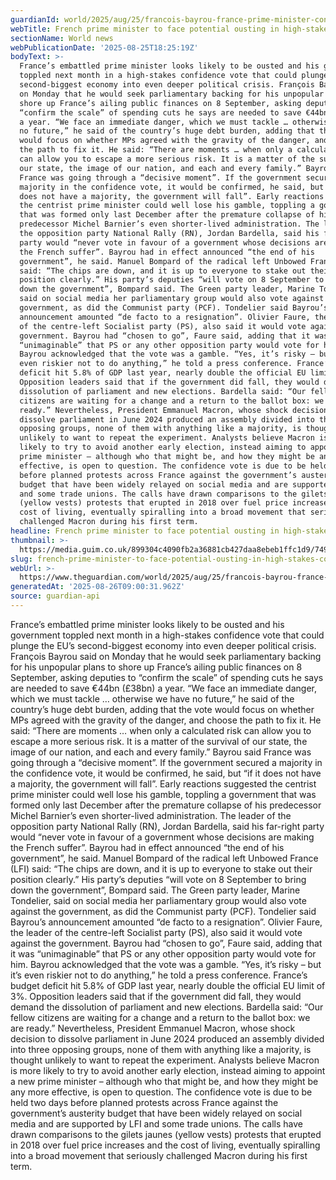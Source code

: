 ```yaml
---
guardianId: world/2025/aug/25/francois-bayrou-france-prime-minister-confidence-vote
webTitle: French prime minister to face potential ousting in high-stakes confidence vote
sectionName: World news
webPublicationDate: '2025-08-25T18:25:19Z'
bodyText: >-
  France’s embattled prime minister looks likely to be ousted and his government
  toppled next month in a high-stakes confidence vote that could plunge the EU’s
  second-biggest economy into even deeper political crisis. François Bayrou said
  on Monday that he would seek parliamentary backing for his unpopular plans to
  shore up France’s ailing public finances on 8 September, asking deputies to
  “confirm the scale” of spending cuts he says are needed to save €44bn (£38bn)
  a year. “We face an immediate danger, which we must tackle … otherwise we have
  no future,” he said of the country’s huge debt burden, adding that the vote
  would focus on whether MPs agreed with the gravity of the danger, and choose
  the path to fix it. He said: “There are moments … when only a calculated risk
  can allow you to escape a more serious risk. It is a matter of the survival of
  our state, the image of our nation, and each and every family.” Bayrou said
  France was going through a “decisive moment”. If the government secured a
  majority in the confidence vote, it would be confirmed, he said, but “if it
  does not have a majority, the government will fall”. Early reactions suggested
  the centrist prime minister could well lose his gamble, toppling a government
  that was formed only last December after the premature collapse of his
  predecessor Michel Barnier’s even shorter-lived administration. The leader of
  the opposition party National Rally (RN), Jordan Bardella, said his far-right
  party would “never vote in favour of a government whose decisions are making
  the French suffer”. Bayrou had in effect announced “the end of his
  government”, he said. Manuel Bompard of the radical left Unbowed France (LFI)
  said: “The chips are down, and it is up to everyone to stake out their
  position clearly.” His party’s deputies “will vote on 8 September to bring
  down the government”, Bompard said. The Green party leader, Marine Tondelier,
  said on social media her parliamentary group would also vote against the
  government, as did the Communist party (PCF). Tondelier said Bayrou’s
  announcement amounted “de facto to a resignation”. Olivier Faure, the leader
  of the centre-left Socialist party (PS), also said it would vote against the
  government. Bayrou had “chosen to go”, Faure said, adding that it was
  “unimaginable” that PS or any other opposition party would vote for him.
  Bayrou acknowledged that the vote was a gamble. “Yes, it’s risky – but it’s
  even riskier not to do anything,” he told a press conference. France’s budget
  deficit hit 5.8% of GDP last year, nearly double the official EU limit of 3%.
  Opposition leaders said that if the government did fall, they would demand the
  dissolution of parliament and new elections. Bardella said: “Our fellow
  citizens are waiting for a change and a return to the ballot box: we are
  ready.” Nevertheless, President Emmanuel Macron, whose shock decision to
  dissolve parliament in June 2024 produced an assembly divided into three
  opposing groups, none of them with anything like a majority, is thought
  unlikely to want to repeat the experiment. Analysts believe Macron is more
  likely to try to avoid another early election, instead aiming to appoint a new
  prime minister – although who that might be, and how they might be any more
  effective, is open to question. The confidence vote is due to be held two days
  before planned protests across France against the government’s austerity
  budget that have been widely relayed on social media and are supported by LFI
  and some trade unions. The calls have drawn comparisons to the gilets jaunes
  (yellow vests) protests that erupted in 2018 over fuel price increases and the
  cost of living, eventually spiralling into a broad movement that seriously
  challenged Macron during his first term.
headline: French prime minister to face potential ousting in high-stakes confidence vote
thumbnail: >-
  https://media.guim.co.uk/899304c4090fb2a36881cb427daa8ebeb1ffc1d9/749_4840_3970_3176/500.jpg
slug: french-prime-minister-to-face-potential-ousting-in-high-stakes-confidence-vote
webUrl: >-
  https://www.theguardian.com/world/2025/aug/25/francois-bayrou-france-prime-minister-confidence-vote
generatedAt: '2025-08-26T09:00:31.962Z'
source: guardian-api
---
```

France’s embattled prime minister looks likely to be ousted and his government toppled next month in a high-stakes confidence vote that could plunge the EU’s second-biggest economy into even deeper political crisis. François Bayrou said on Monday that he would seek parliamentary backing for his unpopular plans to shore up France’s ailing public finances on 8 September, asking deputies to “confirm the scale” of spending cuts he says are needed to save €44bn (£38bn) a year. “We face an immediate danger, which we must tackle … otherwise we have no future,” he said of the country’s huge debt burden, adding that the vote would focus on whether MPs agreed with the gravity of the danger, and choose the path to fix it. He said: “There are moments … when only a calculated risk can allow you to escape a more serious risk. It is a matter of the survival of our state, the image of our nation, and each and every family.” Bayrou said France was going through a “decisive moment”. If the government secured a majority in the confidence vote, it would be confirmed, he said, but “if it does not have a majority, the government will fall”. Early reactions suggested the centrist prime minister could well lose his gamble, toppling a government that was formed only last December after the premature collapse of his predecessor Michel Barnier’s even shorter-lived administration. The leader of the opposition party National Rally (RN), Jordan Bardella, said his far-right party would “never vote in favour of a government whose decisions are making the French suffer”. Bayrou had in effect announced “the end of his government”, he said. Manuel Bompard of the radical left Unbowed France (LFI) said: “The chips are down, and it is up to everyone to stake out their position clearly.” His party’s deputies “will vote on 8 September to bring down the government”, Bompard said. The Green party leader, Marine Tondelier, said on social media her parliamentary group would also vote against the government, as did the Communist party (PCF). Tondelier said Bayrou’s announcement amounted “de facto to a resignation”. Olivier Faure, the leader of the centre-left Socialist party (PS), also said it would vote against the government. Bayrou had “chosen to go”, Faure said, adding that it was “unimaginable” that PS or any other opposition party would vote for him. Bayrou acknowledged that the vote was a gamble. “Yes, it’s risky – but it’s even riskier not to do anything,” he told a press conference. France’s budget deficit hit 5.8% of GDP last year, nearly double the official EU limit of 3%. Opposition leaders said that if the government did fall, they would demand the dissolution of parliament and new elections. Bardella said: “Our fellow citizens are waiting for a change and a return to the ballot box: we are ready.” Nevertheless, President Emmanuel Macron, whose shock decision to dissolve parliament in June 2024 produced an assembly divided into three opposing groups, none of them with anything like a majority, is thought unlikely to want to repeat the experiment. Analysts believe Macron is more likely to try to avoid another early election, instead aiming to appoint a new prime minister – although who that might be, and how they might be any more effective, is open to question. The confidence vote is due to be held two days before planned protests across France against the government’s austerity budget that have been widely relayed on social media and are supported by LFI and some trade unions. The calls have drawn comparisons to the gilets jaunes (yellow vests) protests that erupted in 2018 over fuel price increases and the cost of living, eventually spiralling into a broad movement that seriously challenged Macron during his first term.
